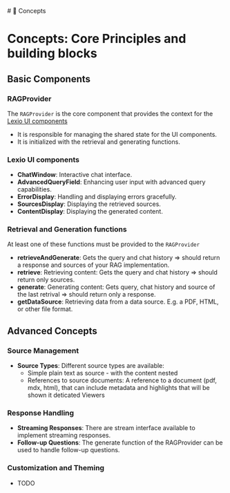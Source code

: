 
<Meta title="Concepts" />
# 🚀 Concepts

# Concepts: Core Principles and building blocks

## Basic Components

### RAGProvider
The `RAGProvider` is the core component that provides the context for the [Lexio UI components](#ui-components)
 - It is responsible for managing the shared state for the UI components.
 - It is initialized with the retrieval and generating functions.


### Lexio UI components
- **ChatWindow**: Interactive chat interface.
- **AdvancedQueryField**: Enhancing user input with advanced query capabilities.
- **ErrorDisplay**: Handling and displaying errors gracefully.
- **SourcesDisplay**: Displaying the retrieved sources.
- **ContentDisplay**: Displaying the generated content.

### Retrieval and Generation functions
At least one of these functions must be provided to the `RAGProvider`
- **retrieveAndGenerate**: Gets the query and chat history => should return a response and sources of your RAG implementation. 
- **retrieve**: Retrieving content: Gets the query and chat history =>  should return only sources.
- **generate**: Generating content: Gets query, chat history and source of the last retrival => should return only a response.
- **getDataSource**: Retrieving data from a data source. E.g. a PDF, HTML, or other file format.


## Advanced Concepts

### Source Management
- **Source Types**: Different source types are available:
    -  Simple plain text as source - with the content nested 
    -  References to source documents: A reference to a document (pdf, mdx, html), that can include metadata and highlights that will be shown it deticated Viewers


### Response Handling
- **Streaming Responses**: There are stream interface available to implement streaming responses.
- **Follow-up Questions**: The generate function of the RAGProvider can be used to handle follow-up questions.

### Customization and Theming
- TODO
